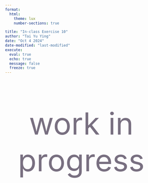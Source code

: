 ```yaml
---
format: 
  html:
    theme: lux
    number-sections: true

title: "In-class Exercise 10"
author: "Tai Yu Ying"
date: "Oct 4 2024"
date-modified: "last-modified"
execute: 
  eval: true
  echo: true
  message: false
  freeze: true
---
```


::: {style="font-size: 100px; text-align: center; color: #786F80;"}
work in progress
:::

